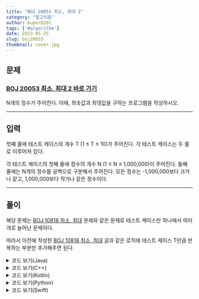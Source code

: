 ---
title: "BOJ 20053 최소, 최대 2"
category: "알고리즘"
author: kuper0201
tags: ['#algorithm']
date: 2023-05-25
slug: boj20053
thumbnail: cover.jpg
---

## 문제

### <a href="https://boj.kr/20053" target="_blank">BOJ 20053 최소, 최대 2 바로 가기</a>

N개의 정수가 주어진다. 이때, 최솟값과 최댓값을 구하는 프로그램을 작성하시오.

---

## 입력

첫째 줄에 테스트 케이스의 개수 T (1 ≤ T ≤ 10)가 주어진다. 각 테스트 케이스는 두 줄로 이루어져 있다.

각 테스트 케이스의 첫째 줄에 정수의 개수 N (1 ≤ N ≤ 1,000,000)이 주어진다. 둘째 줄에는 N개의 정수를 공백으로 구분해서 주어진다. 모든 정수는 -1,000,000보다 크거나 같고, 1,000,000보다 작거나 같은 정수이다.

---

## 풀이

해당 문제는 <a href="https://boj.kr/10818" target="_blank">BOJ 10818 최소, 최대</a> 문제와 같은 문제로 테스트 케이스만 하나에서 여러개로 늘어난 문제이다.

따라서 이전에 작성한 <a href="https://jeong-jun.su/boj10818" target="_blank">BOJ 10818 최소, 최대</a> 글과 같은 로직에 테스트 케이스 T만큼 반복하는 부분만 추가해주면 된다.

<details markdown="1">
<summary>코드 보기(Java)</summary>

```javascript
import java.io.*;

class Main {
    public static void main(String[] args) throws IOException {
        BufferedReader br = new BufferedReader(new InputStreamReader(System.in));
        StringBuilder sb = new StringBuilder();

        int T = Integer.parseInt(br.readLine()); // 테스트 케이스 개수 입력
        for(int i = 0; i < T; i++) {
            int min = 1000000, max = -1000000; // 최솟값과 최댓값 초기화
            int N = Integer.parseInt(br.readLine()); // 정수의 개수 입력
            String[] s = br.readLine().split(" "); // N개의 정수 입력
            for (int k = 0; k < N; k++) {
                int num = Integer.parseInt(s[k]);
                min = (num < min) ? num : min; // 최솟값 판별
                max = (num < max) ? max : num; // 최댓값 판별
            }
            
            sb.append(min +" " +max +"\n");
        }

        System.out.println(sb);
    }
}
```
</details>

<details markdown="1">
<summary>코드 보기(C++)</summary>

```cpp
#include <iostream>
#include <string>

#define fastio ios_base::sync_with_stdio(false); cin.tie(nullptr); cout.tie(nullptr)
#define endl '\n'

using namespace std;

int main() {
    fastio;

    int T, N, num;
    cin >> T; // 테스트 케이스 개수 입력
    for(int i = 0; i < T; i++) {
        int min = 1000000, max = -1000000; // 최솟값과 최댓값 초기화
        cin >> N; // 정수의 개수 입력
        for (int k = 0; k < N; k++) {
            cin >> num; // 정수 입력
            min = (num < min) ? num : min; // 최솟값 판별
            max = (num < max) ? max : num; // 최댓값 판별
        }
        
        cout << min << " " << max << endl;
    }
    
    return 0;
}
```
</details>

<details markdown="1">
<summary>코드 보기(Kotlin)</summary>

```javascript
fun main(args: Array<String>) = with(System.`in`.bufferedReader()) {
    var T = readLine().toInt() // 테스트 케이스 개수 입력
    
    for (i in 0 until T) {
        // 최솟값과 최댓값 초기화
        var min = 1000000
        var max = -1000000

        var N = readLine().toInt() // 정수의 개수 입력
        var s = readLine().split(" ")
        for(j in 0 until N) {
            var num = s[j].toInt() // 정수 입력
            if(num < min) { // 최솟값 판별
                min = num
            }
        
            if(num > max) { // 최댓값 판별
                max = num
            } 
        }
        
        println(min.toString() +" " +max.toString())
    }
}
```
</details>

<details markdown="1">
<summary>코드 보기(Python)</summary>

```python
from sys import stdin

def main():
    T = int(stdin.readline()) # 테스트 케이스 개수 입력
    for i in range(0, T):
        # 최솟값과 최댓값 초기화
        min = 1000000
        max = -1000000

        # 정수의 개수 입력
        N = int(stdin.readline())
        s = stdin.readline().split(' ')
        for j in range(0, N):
            num = int(s[j])
            if num < min:
                min = num

            if num > max:
                max = num

        print(str(min) + " " + str(max))

if __name__ == "__main__":
    main()
```
</details>

<details markdown="1">
<summary>코드 보기(Swift)</summary>

Swift의 경우에는 빠른 입출력을 따로 지원하는 함수가 없으므로 표준 입력을 사용해야 한다.

하지만 표준 입력은 버퍼링으로 인해 시간 초과가 발생하게 된다.

따라서 표준 입력 스트림을 파일 핸들을 이용하여 접근하는 방식으로 구현해야 한다.

빠른 입력을 구현한 클래스인 FileIO 클래스는 rarebook92님의 블로그 중 <a href="" target="_blank">백준은 Swift 시간초과에 관대해줘라</a>라는 글에서 발췌하여 수정하여 사용하였다.

```cpp
import Foundation

final class FileIO {
    private let buffer: Data
    private var index: Int = 0
    
    init(fileHandle: FileHandle = FileHandle.standardInput) {
        self.buffer = try! fileHandle.readToEnd()! // 인덱스 범위 넘어가는 것 방지
    }
    
    @inline(__always) private func read() -> UInt8 {
        defer {
            index += 1
        }
        guard index < buffer.count else { return 0 }
        
        return buffer[index]
    }
    
    @inline(__always) func readInt() -> Int {
        var sum = 0
        var now = read()
        var isPositive = true
        
        while now == 10 || now == 32 { now = read() } // 공백과 줄바꿈 무시
        if now == 45 { isPositive.toggle(); now = read() } // 음수 처리
        while now >= 48, now <= 57 {
            sum = sum * 10 + Int(now-48)
            now = read()
        }
        
        return sum * (isPositive ? 1:-1)
    }
}

func main() {
    var sb = ""
    var fio = FileIO()
    
    var T = fio.readInt() // 테스트 케이스 개수 입력
    for i in 0..<T {
        // 최솟값과 최댓값 초기화
        var min = 1000000
        var max = -1000000
        
        var N = fio.readInt() // 정수의 개수 입력
        for j in 0..<N {
            var num = fio.readInt() // 정수 입력
            if(num < min) { // 최솟값 판별
                min = num
            }
            
            if(num > max) { // 최댓값 판별
                max = num
            }
        }
        
        sb.write(String(min))
        sb.write(" ")
        sb.write(String(max))
        sb.write("\n")
    }
    
    print(sb)
}

main()
```
</details>
